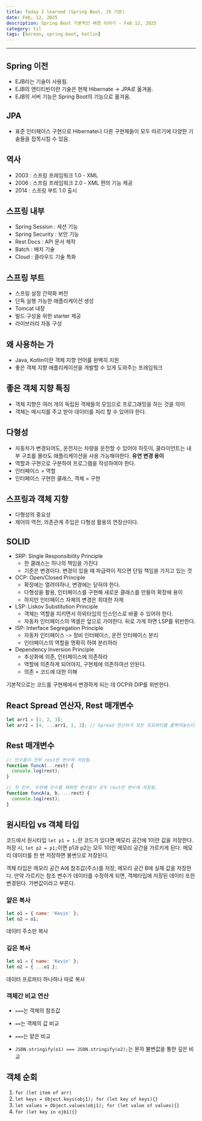 ```yaml
---
title: Today I learned (Spring Boot, JS 기본)
date: Feb, 12, 2025
description: Spring Boot 기본적인 배경 이야기 - Feb 12, 2025
category: til
tags: [korean, spring-boot, kotlin]
---
```


---

## Spring 이전

- EJB라는 기술이 사용됨.
- EJB의 엔티티빈이란 기술은 현제 Hibernate -> JPA로 옮겨옴.
- EJB의 서버 기능은 Spring Boot의 기능으로 옮겨옴.

## JPA

- 표준 인터페이스 구현으로 Hibernate나 다른 구현체들이 모두 따르기에 다양한 기술들을 접목시킬 수 있음.

## 역사

- 2003 : 스프링 프레임워크 1.0 - XML
- 2006 : 스프링 프레임워크 2.0 - XML 편의 기능 제공
- 2014 : 스프링 부트 1.0 출시

## 스프링 내부

- Spring Session : 세션 기능
- Spring Security : 보안 기능
- Rest Docs : API 문서 제작
- Batch : 배치 기술
- Cloud : 클라우드 기술 특화

## 스프링 부트

- 스프링 설정 간략화 버전
- 단독 실행 가능한 애플리케이션 생성
- Tomcat 내장
- 빌드 구성을 위한 starter 제공
- 라이브러리 자동 구성

## 왜 사용하는 가

- Java, Kotlin이란 객체 지향 언어를 완벽히 지원
- 좋은 객체 지향 애플리케이션을 개발할 수 있게 도와주는 프레임워크

## 좋은 객체 지향 특징

- 객체 지향은 여러 개의 독립된 객체들의 모임으로 프로그래밍을 하는 것을 의미
- 객체는 메시지를 주고 받아 데이터를 처리 할 수 있어야 한다.

## 다형성

- 자동차가 변경되어도, 운전자는 차량을 운전할 수 있어야 하듯이, 클라이언트는 내부 구조를 몰라도
  애플리케이션을 사용 가능해야한다. **유연** **변경 용이**
- 역할과 구현으로 구분하여 프로그램을 작성하여야 한다.
- 인터페이스 = 역할
- 인터페이스 구현한 클래스, 객체 = 구현

## 스프링과 객체 지향

- 다형성의 중요성
- 제어의 역전, 의존관계 주입은 다형성 활용의 연장선이다.

## SOLID

- SRP: Single Responsibility Principle
  - 한 클래스는 하나의 책임을 가진다
  - 기준은 변경이다. 변경이 있을 때 파급력이 적으면 단일 책임을 가지고 있는 것
- OCP: Open/Closed Principle
  - 확장에는 열려야하나, 변경에는 닫혀야 한다.
  - 다형성을 활용, 인터페이스를 구현해 새로운 클래스를 만들어 확장에 용이
  - 하지만 인터페이스 자체의 변경은 최대한 자제
- LSP: Liskov Substitution Principle
  - 객체는 역할을 지키면서 하위타입의 인스턴스로 바꿀 수 있어야 한다.
  - 자동차 인터페이스의 엑셀은 앞으로 가야한다. 뒤로 가게 하면 LSP를 위반한다.
- ISP: Interface Segregation Principle
  - 자동차 인터페이스 -> 정비 인터페이스, 운전 인터페이스 분리
  - 인터페이스의 역할을 명확히 하여 분리하라
- Dependency Inversion Principle
  - 추상화에 의존, 인터페이스에 의존하라
  - 역할에 의존하게 되어야지, 구현체에 의존하여선 안된다.
  - 의존 = 코드에 대한 이해

기본적으로는 코드를 구현체에서 변경하게 되는 데 OCP와 DIP를 위반한다.

## React Spread 연산자, Rest 매개변수

```javascript
let arr1 = [1, 2, 3];
let arr2 = [4, ...arr1, 2, 3]; // Spread 연산자가 모든 프로퍼티를 흩뿌려놓는다.
```

## Rest 매개변수

```javascript
// 인수들이 전부 rest란 변수에 저장됨.
function funcA(...rest) {
  console.log(rest);
}

// 첫 인수, 두번째 인수를 제외한 변수들이 모두 rest란 변수에 저장됨.
function funcA(a, b, ...rest) {
  console.log(rest);
}
```

## 원시타입 vs 객체 타입

코드에서 원시타입 `let p1 = 1;`란 코드가 있다면 메모리 공간에 1이란 값을 저장한다.
저장 시, `let p2 = p1;`이면 p1과 p2는 모두 1이란 메모리 공간을 가르키게 된다.
메모리 데이터를 한 번 저장하면 불변으로 저장된다.

객체 타입은 메모리 공간 A에 참조값(주소)를 저장, 메모리 공간 B에 실제 값을 저장한다.
만약 가르키는 참조 변수가 데이터를 수정하게 되면, 객체타입에 저장된 데이터 또한 변경된다.
가변값이라고 부른다.

### 얕은 복사

```javascript
let o1 = { name: 'Kevin' };
let o2 = o1;
```

데이터 주소만 복사

### 깊은 복사

```javascript
let o1 = { name: 'Kevin' };
let o2 = { ...o1 };
```

데이터 프로퍼티 하나하나 따로 복사

### 객체간 비교 연산

- `===`는 객체의 참조값
- `==`는 객체의 값 비교

- `===`는 얕은 비교
- `JSON.stringify(o1) === JSON.stringify(o2);`는 문자 불변값을 통한 깊은 비교

## 객체 순회

1. `for (let item of arr)`
2. `let keys = Object.keys(obj1); for (let key of keys){}`
3. `let values = Object.values(obj1); for (let value of values){}`
4. `for (let key in ojb1){}`
